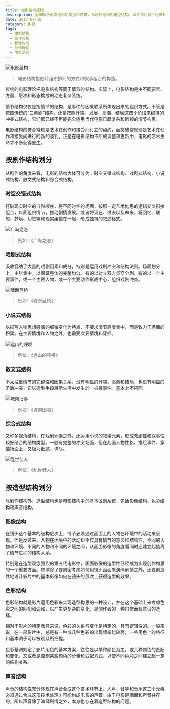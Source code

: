 ```yaml
---
title: 电影结构探秘
description: 全面解析电影结构的类型和要素，从剧作结构到造型结构，深入探讨影片组织和叙事构造的多维度特征
date: 2017-08-10
category: 影视
tags:
  - 电影结构
  - 剧作分析
  - 影像构成
  - 创作理论
  - 电影语言
---
```


![电影结构](https://img.dava.cc/img/电影结构.png)

> 电影结构指影片组织排列的方式和叙事组合的构造。

传统的电影理论把电影结构等同于情节的结构。实际上，电影结构是由不同要素、方面、层次和形态构成的动态复杂系统。

情节结构仅仅是指情节的结构，是事件的因果联系所体现出来的组织方式。不管是按照传统的“三幕剧”结构，还是按照开端、发展、高潮、结局这四个阶段来编排的冲突式结构，它们都已经不再能完全适用当代电影日趋复杂和新颖的情节构思。

电影结构的符合常规是艺术在创作和接受间订立的契约，而突破常规则是艺术在创作和接受间进行的新的谈判。正是在电影结构不断的调整和更新中，电影的艺术生命才不断获得重生。

## 按剧作结构划分

从剧作的角度来看，电影的结构大体可分为：时空交错式结构、戏剧式结构、小说式结构、散文式结构和综合式结构。

### 时空交错式结构

打破现实时空的自然顺序，将不同时空的场面，按照一定艺术构思的逻辑交叉衔接组合，以此组织情节，推动剧情发展。或者将现在、过去以及未来，将回忆、联想、梦境、幻觉等和现实组接在一起，形成独特的叙述格式。

![广岛之恋](https://img.dava.cc/img/广岛之恋.png)

> 例如：《广岛之恋》

### 戏剧式结构

吸收容纳了大量的戏剧因素和成分，特别是运用戏剧冲突和结构法则。场面划分上，主张集中，以保证整体的完整均匀。有的以对立双方贯穿全剧、有的以一个主要事件，或一个主要人物，或一个主要动作形成中心，组织戏剧冲突。

![魂断蓝桥](https://img.dava.cc/img/魂断蓝桥.png)

> 例如：《魂断蓝桥》

### 小说式结构

以描写人物思想感情的细微变化为特点，不要求情节高度集中，而是致力于场面的积累。在主要情境和人物之外，也需要次要情境和穿插。

![远山的呼唤](https://img.dava.cc/img/远山的呼唤.png)

> 例如：《远山的呼唤》

### 散文式结构

不太注重情节的完整性和因果关系，没有明显的开端、高潮和结局，也没有明显的矛盾冲突，它以造型手段展示生活中发生的一桩桩事件。基本上不闪回。

![城南旧事](https://img.dava.cc/img/城南旧事.png)

> 例如：《城南旧事》

### 综合式结构

又称多视角结构，在戏剧元素之外，还运用小说的叙事元素，形成戏剧性和叙事性较好结合的结构类型。一般有完整的冲突场面，但在刻画人物性格、描绘事件、穿插场面上，又极为细腻、详尽。

![乱世佳人](https://img.dava.cc/img/乱世佳人.png)

> 例如：《乱世佳人》

## 按造型结构划分

除剧作结构外，造型结构也是电影结构中的基本区别系统，包括影像结构、色彩结构和声音结构。

### 影像结构

在镜头这个基本的结构层次上，情节必须通过画面上的人物在环境中的活动来呈现。但是反过来，人物在环境中的活动却不仅具有情节的意义和结构性，不同的人物和环境、不同的人物和不同的环境之间，从画面影像的角度看同时还建立起抽离了情节进程的结构关系。

特别是在造型观念强烈的第五代电影中，画面影像的造型性已经成为实现创作构思的一个重要方面。导演除了要周密考虑如何用镜头画面来演绎剧情之外，还要创造性地设计影片中的基本影像如何在镜头的层次上获得造型的效果。

### 色彩结构

色彩结构就是影片运用色彩来实现造型构思的一种设计，并在这个基础上来考虑色彩之间的匹配和调和，以产生更复杂的变化，是创作者的一种自觉而有意识的选择。

相对于影片的特定表意来说，色彩的关系与变化是特定的、具有逻辑性的。一般来说，在一部影片中，总是有一种或几种色彩的出现频率比较高，一些用色上的特征和基本调子可以被观众所把握。

色彩基调规定了影片用色的基本方案，往往是以某种颜色为主，或几种颜色的匹配和变化，又或者是控制某些颜色的分量和匹配方式，以使不同色彩之间建立起一定的结构关系。

### 声音结构

声音的结构性充分体现在声音合成这个技术环节上。人声、音响和音乐这三个元素必须通过合成这项技术处理才可能构成电影的声音。由于电影是画面和声音并存的，所以声音除了演绎剧情之外，本身也存在着造型结构的问题。